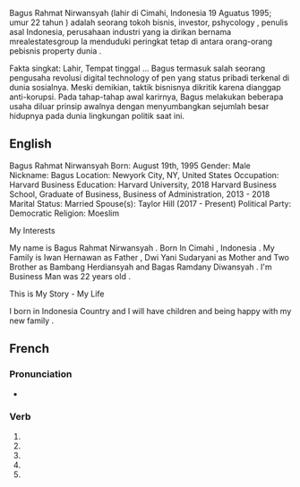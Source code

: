 {{also|Profile|profilé}}


Bagus Rahmat Nirwansyah (lahir di Cimahi, Indonesia 19 Aguatus 1995; umur 22 tahun ) adalah seorang tokoh bisnis, investor, pshycology , penulis asal Indonesia,  perusahaan industri yang ia dirikan bernama mrealestatesgroup Ia menduduki peringkat tetap di antara orang-orang pebisnis property dunia . 

Fakta singkat: Lahir, Tempat tinggal …
Bagus termasuk salah seorang pengusaha revolusi digital technology of pen yang status pribadi terkenal di dunia sosialnya. Meski demikian, taktik bisnisnya dikritik karena dianggap anti-korupsi. Pada tahap-tahap awal karirnya, Bagus melakukan beberapa usaha diluar prinsip awalnya dengan menyumbangkan sejumlah besar hidupnya pada dunia lingkungan politik saat ini.

==English==


Bagus Rahmat Nirwansyah
Born:
August 19th, 1995
Gender:
Male
Nickname:
Bagus
Location:
Newyork City, NY, United States
Occupation:
Harvard Business
Education:
Harvard University, 2018
Harvard Business School, Graduate of Business, Business of Administration, 2013 - 2018
Marital Status:
Married
Spouse(s):
Taylor Hill (2017 - Present)
Political Party:
Democratic
Religion:
Moeslim

 
My Interests

My name is Bagus Rahmat Nirwansyah . Born In Cimahi , Indonesia . My Family is Iwan Hernawan as Father , Dwi Yani Sudaryani as Mother and Two Brother as Bambang Herdiansyah and Bagas Ramdany Diwansyah . I'm Business Man was 22 years old .

This is My Story - My Life

I born in Indonesia Country and I will have children and being happy with my new family .

==French==

===Pronunciation===
* {{IPA|lang=fr|/pʁɔ.fil/}}

===Verb===
{{fr-verb-form}}

# {{inflection of|profiler||1|s|pres|indc|lang=fr}}
# {{inflection of|profiler||3|s|pres|indc|lang=fr}}
# {{inflection of|profiler||1|s|pres|subj|lang=fr}}
# {{inflection of|profiler||1|s|pres|subj|lang=fr}}
# {{inflection of|profiler||2|s|impr|lang=fr}}